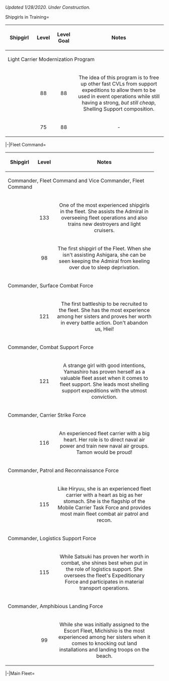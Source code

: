 ''Updated 1/28/2020. Under Construction.''

<tabber>Shipgirls in Training=
{| class=wikitable
! style="width:75px; text-align:center;"| Shipgirl
! style="width:50px; text-align:center;"| Level
! style="width:50px; text-align:center;"| Level Goal
! style="width:300px; text-align:center;"| Notes
|-
! colspan="4"| Light Carrier Modernization Program
|-
| <center>{{ShipBattleCardKai|Suzuya/Kai|}}</center>
| <center>88</center>
| <center>88</center>
| <center>The idea of this program is to free up other fast CVLs from support expeditions to allow them to be used in event operations while still having a strong, ''but still cheap'', Shelling Support composition.</center>
|-
| <center>{{ShipBattleCardKai|Kumano/Kai|}}</center>
| <center>75</center>
| <center>88</center>
| <center>-</center>
|}
|-|Fleet Command=
{| class=wikitable
! style="width:75px; text-align:center;"| Shipgirl
! style="width:50px; text-align:center;"| Level
! style="width:300px; text-align:center;"| Notes
|-
! colspan="3"| Commander, Fleet Command and Vice Commander, Fleet Command
|-
| <center>{{ShipBattleCardKai|Ashigara/Kai Ni|}}</center>
| <center>133</center>
| <center>One of the most experienced shipgirls in the fleet. She assists the Admiral in overseeing fleet operations and also trains new destroyers and light cruisers.</center>
|-
| <center>{{ShipBattleCardKai|Inazuma/Kai|}}</center>
| <center>98</center>
| <center>The first shipgirl of the Fleet. When she isn't assisting Ashigara, she can be seen keeping the Admiral from keeling over due to sleep deprivation.</center>
|-
! colspan="3"| Commander, Surface Combat Force
|-
| <center>{{ShipBattleCardKai|Hiei/Kai Ni|}}</center>
| <center>121</center>
| <center>The first battleship to be recruited to the fleet. She has the most experience among her sisters and proves her worth in every battle action. Don't abandon us, Hiei!</center>
|-
! colspan="3"| Commander, Combat Support Force
|-
| <center>{{ShipBattleCardKai|Yamashiro/Kai Ni|}}</center>
| <center>121</center>
| <center>A strange girl with good intentions, Yamashiro has proven herself as a valuable fleet asset when it comes to fleet support. She leads most shelling support expeditions with the utmost conviction.</center>
|-
! colspan="3"| Commander, Carrier Strike Force
|-
| <center>{{ShipBattleCardKai|Hiryuu/Kai Ni|}}</center>
| <center>116</center>
| <center>An experienced fleet carrier with a big heart. Her role is to direct naval air power and train new naval air groups. Tamon would be proud!</center>
|-
! colspan="3"| Commander, Patrol and Reconnaissance Force
|-
| <center>{{ShipBattleCardKai|Akagi/Kai Ni|}}</center>
| <center>115</center>
| <center>Like Hiryuu, she is an experienced fleet carrier with a heart as big as her stomach. She is the flagship of the Mobile Carrier Task Force and provides most main fleet combat air patrol and recon.</center>
|-
! colspan="3"| Commander, Logistics Support Force
|-
| <center>{{ShipBattleCardKai|Satsuki/Kai Ni|}}</center>
| <center>115</center>
| <center>While Satsuki has proven her worth in combat, she shines best when put in the role of logistics support. She oversees the fleet's Expeditionary Force and participates in material transport operations.</center>
|-
! colspan="3"| Commander, Amphibious Landing Force
|-
| <center>{{ShipBattleCardKai|Michishio/Kai Ni|}}</center>
| <center>99</center>
| <center>While she was initially assigned to the Escort Fleet, Michishio is the most experienced among her sisters when it comes to knocking out land installations and landing troops on the beach.</center>
|}
|-|Main Fleet=
</tabber>